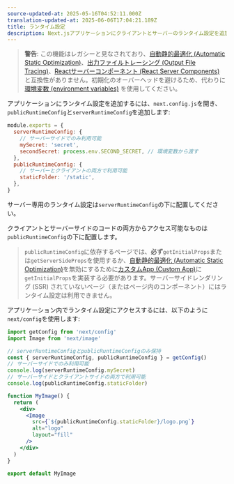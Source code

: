 ```yaml
---
source-updated-at: 2025-05-16T04:52:11.000Z
translation-updated-at: 2025-06-06T17:04:21.189Z
title: ランタイム設定
description: Next.jsアプリケーションにクライアントとサーバーのランタイム設定を追加します。
---
```


> **警告**: この機能はレガシーと見なされており、[自動静的最適化 (Automatic Static Optimization)](/docs/pages/building-your-application/rendering/automatic-static-optimization)、[出力ファイルトレーシング (Output File Tracing)](/docs/pages/api-reference/next-config-js/output#automatically-copying-traced-files)、[Reactサーバーコンポーネント (React Server Components)](/docs/app/building-your-application/rendering/server-components) と互換性がありません。初期化のオーバーヘッドを避けるため、代わりに[環境変数 (environment variables)](/docs/pages/building-your-application/configuring/environment-variables) を使用してください。

アプリケーションにランタイム設定を追加するには、`next.config.js`を開き、`publicRuntimeConfig`と`serverRuntimeConfig`を追加します:

```js filename="next.config.js"
module.exports = {
  serverRuntimeConfig: {
    // サーバーサイドでのみ利用可能
    mySecret: 'secret',
    secondSecret: process.env.SECOND_SECRET, // 環境変数から渡す
  },
  publicRuntimeConfig: {
    // サーバーとクライアントの両方で利用可能
    staticFolder: '/static',
  },
}
```

サーバー専用のランタイム設定は`serverRuntimeConfig`の下に配置してください。

クライアントとサーバーサイドのコードの両方からアクセス可能なものは`publicRuntimeConfig`の下に配置します。

> `publicRuntimeConfig`に依存するページでは、**必ず**`getInitialProps`または`getServerSideProps`を使用するか、[自動静的最適化 (Automatic Static Optimization)](/docs/pages/building-your-application/rendering/automatic-static-optimization)を無効にするために[カスタムApp (Custom App)](/docs/pages/building-your-application/routing/custom-app)に`getInitialProps`を実装する必要があります。サーバーサイドレンダリング (SSR) されていないページ（またはページ内のコンポーネント）にはランタイム設定は利用できません。

アプリケーション内でランタイム設定にアクセスするには、以下のように`next/config`を使用します:

```jsx
import getConfig from 'next/config'
import Image from 'next/image'

// serverRuntimeConfigとpublicRuntimeConfigのみ保持
const { serverRuntimeConfig, publicRuntimeConfig } = getConfig()
// サーバーサイドでのみ利用可能
console.log(serverRuntimeConfig.mySecret)
// サーバーサイドとクライアントサイドの両方で利用可能
console.log(publicRuntimeConfig.staticFolder)

function MyImage() {
  return (
    <div>
      <Image
        src={`${publicRuntimeConfig.staticFolder}/logo.png`}
        alt="logo"
        layout="fill"
      />
    </div>
  )
}

export default MyImage
```